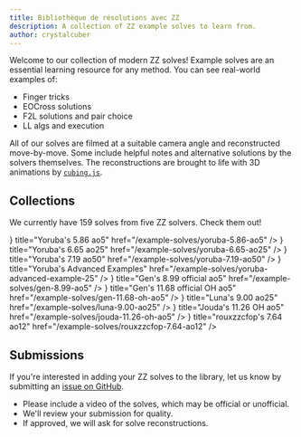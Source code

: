```yaml
---
title: Bibliothèque de résolutions avec ZZ
description: A collection of ZZ example solves to learn from.
author: crystalcuber
---
```



Welcome to our collection of modern ZZ solves!
Example solves are an essential learning resource for any method.
You can see real-world examples of:

- Finger tricks
- EOCross solutions
- F2L solutions and pair choice
- LL algs and execution

All of our solves are filmed at a suitable camera angle and reconstructed move-by-move.
Some include helpful notes and alternative solutions by the solvers themselves.
The reconstructions are brought to life with 3D animations by [`cubing.js`](https://js.cubing.net/cubing/twisty/).

## Collections

We currently have 159 solves from five ZZ solvers. Check them out!

<Cards>
  <Cards.Card
    icon={<Image src={logoEOCross} width={55} />}
    title="Yoruba's 5.86 ao5"
    href="/example-solves/yoruba-5.86-ao5"
  />
  <Cards.Card
    icon={<Image src={logoEOCross} width={55} />}
    title="Yoruba's 6.65 ao25"
    href="/example-solves/yoruba-6.65-ao25"
  />
  <Cards.Card
    icon={<Image src={logoEOCross} width={55} />}
    title="Yoruba's 7.19 ao50"
    href="/example-solves/yoruba-7.19-ao50"
  />
  <Cards.Card
    icon={<Image src={logoEOCross} width={55} />}
    title="Yoruba's Advanced Examples"
    href="/example-solves/yoruba-advanced-example-25"
  />
  <Cards.Card
    icon={<Image src={logo} width={55} />}
    title="Gen's 8.99 official ao5"
    href="/example-solves/gen-8.99-ao5"
  />
  <Cards.Card
    icon={<Image src={logo} width={55} />}
    title="Gen's 11.68 official OH ao5"
    href="/example-solves/gen-11.68-oh-ao5"
  />
  <Cards.Card
    icon={<Image src={logoEOCross} width={55} />}
    title="Luna's 9.00 ao25"
    href="/example-solves/luna-9.00-ao25"
  />
  <Cards.Card
    icon={<Image src={logoEOCross} width={55} />}
    title="Jouda's 11.26 OH ao5"
    href="/example-solves/jouda-11.26-oh-ao5"
  />
  <Cards.Card
    icon={<Image src={logoEOCross} width={55} />}
    title="rouxzzcfop's 7.64 ao12"
    href="/example-solves/rouxzzcfop-7.64-ao12"
  />
</Cards>

## Submissions

If you're interested in adding your ZZ solves to the library, let us know by submitting an [issue on GitHub](https://github.com/ericx20/zz-method-docs/issues).

- Please include a video of the solves, which may be official or unofficial.
- We'll review your submission for quality.
- If approved, we will ask for solve reconstructions.
